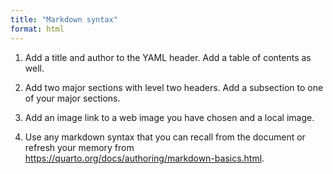 ```yaml
---
title: "Markdown syntax"
format: html
---
```


1.  Add a title and author to the YAML header. Add a table of contents as well.

2.  Add two major sections with level two headers. Add a subsection to one of your major sections.

3.  Add an image link to a web image you have chosen and a local image.

4.  Use any markdown syntax that you can recall from the document or refresh your memory from <https://quarto.org/docs/authoring/markdown-basics.html>.
